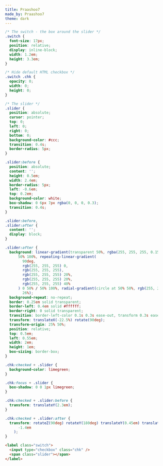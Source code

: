 ```yaml
---
title: Praashoo7
made_by: Praashoo7
theme: dark
---
```


```css
/* The switch - the box around the slider */
.switch {
  font-size: 17px;
  position: relative;
  display: inline-block;
  width: 1.2em;
  height: 3.3em;
}

/* Hide default HTML checkbox */
.switch .chk {
  opacity: 0;
  width: 0;
  height: 0;
}

/* The slider */
.slider {
  position: absolute;
  cursor: pointer;
  top: 0;
  left: 0;
  right: 0;
  bottom: 0;
  background-color: #ccc;
  transition: 0.4s;
  border-radius: 5px;
}

.slider:before {
  position: absolute;
  content: '';
  height: 0.5em;
  width: 2.4em;
  border-radius: 5px;
  left: -0.6em;
  top: 0.2em;
  background-color: white;
  box-shadow: 0 6px 7px rgba(0, 0, 0, 0.3);
  transition: 0.4s;
}

.slider:before,
.slider:after {
  content: '';
  display: block;
}

.slider:after {
  background: linear-gradient(transparent 50%, rgba(255, 255, 255, 0.15) 0) 0 50% /
      50% 100%, repeating-linear-gradient(
        90deg,
        rgb(255, 255, 255) 0,
        rgb(255, 255, 255),
        rgb(255, 255, 255) 20%,
        rgb(255, 255, 255) 20%,
        rgb(255, 255, 255) 40%
      ) 0 50% / 50% 100%, radial-gradient(circle at 50% 50%, rgb(255, 255, 255) 25%, transparent
        26%);
  background-repeat: no-repeat;
  border: 0.25em solid transparent;
  border-left: 0.4em solid #ffffff;
  border-right: 0 solid transparent;
  transition: border-left-color 0.1s 0.3s ease-out, transform 0.3s ease-out;
  transform: translateX(-22.5%) rotate(90deg);
  transform-origin: 25% 50%;
  position: relative;
  top: 0.5em;
  left: 0.55em;
  width: 2em;
  height: 1em;
  box-sizing: border-box;
}

.chk:checked + .slider {
  background-color: limegreen;
}

.chk:focus + .slider {
  box-shadow: 0 0 1px limegreen;
}

.chk:checked + .slider:before {
  transform: translateY(2.3em);
}

.chk:checked + .slider:after {
  transform: rotateZ(90deg) rotateY(180deg) translateY(0.45em) translateX(
      -1.4em
    );
}
```

```html
<label class="switch">
  <input type="checkbox" class="chk" />
  <span class="slider"></span>
</label>
```
